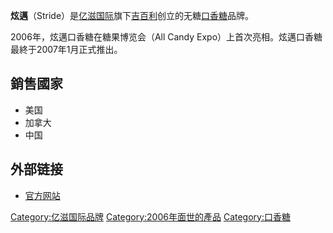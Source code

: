 {{Expand language|1=en|time=2020-11-02T07:18:28+00:00}}
'''炫邁'''（Stride）是[[亿滋国际|亿滋国际]]旗下[[吉百利|吉百利]]创立的无糖[[口香糖|口香糖]]品牌。

2006年，炫邁口香糖在糖果博览会（All Candy Expo）上首次亮相。炫邁口香糖最終于2007年1月正式推出。

== 銷售國家 ==

* 美国
* 加拿大
* 中国

== 外部链接 ==

* [http://www.stridegum.com 官方网站] {{Wayback|url=http://www.stridegum.com/ |date=20160604175813 }}

[[Category:亿滋国际品牌|Category:亿滋国际品牌]]
[[Category:2006年面世的產品|Category:2006年面世的產品]]
[[Category:口香糖|Category:口香糖]]